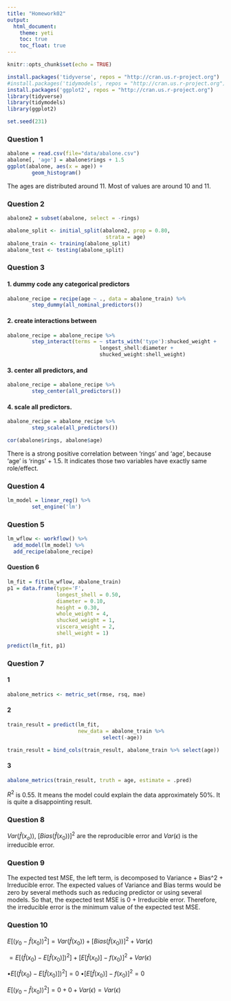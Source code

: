 ```yaml
---
title: "Homework02"
output: 
  html_document:
    theme: yeti
    toc: true
    toc_float: true
---
```


```r
knitr::opts_chunk$set(echo = TRUE)
```


```r
install.packages('tidyverse', repos = "http://cran.us.r-project.org")
#install.packages('tidymodels', repos = "http://cran.us.r-project.org")
install.packages('ggplot2', repos = "http://cran.us.r-project.org")
library(tidyverse)
library(tidymodels)
library(ggplot2)
```

```r
set.seed(231)
```

### Question 1
```r
abalone = read.csv(file="data/abalone.csv")
abalone[, 'age'] = abalone$rings + 1.5
ggplot(abalone, aes(x = age)) +
        geom_histogram()
```

The ages are distributed around 11. Most of values are around 10 and 11. 


### Question 2
```r
abalone2 = subset(abalone, select = -rings)

abalone_split <- initial_split(abalone2, prop = 0.80,
                                strata = age)
abalone_train <- training(abalone_split)
abalone_test <- testing(abalone_split)
```


### Question 3
#### 1. dummy code any categorical predictors
```r
abalone_recipe = recipe(age ~ ., data = abalone_train) %>%
        step_dummy(all_nominal_predictors())
```

#### 2. create interactions between
```r
abalone_recipe = abalone_recipe %>%
        step_interact(terms = ~ starts_with('type'):shucked_weight + 
                              longest_shell:diameter +
                              shucked_weight:shell_weight)
```

#### 3. center all predictors, and
```r
abalone_recipe = abalone_recipe %>%
        step_center(all_predictors())
```

#### 4. scale all predictors.
```r
abalone_recipe = abalone_recipe %>% 
        step_scale(all_predictors())
```

```r
cor(abalone$rings, abalone$age)
```
There is a strong positive correlation between 'rings' and 'age', because 'age' is 'rings' + 1.5. It indicates those two variables have exactly same role/effect. 


### Question 4
```r
lm_model = linear_reg() %>%
        set_engine('lm')
```


### Question 5
```r
lm_wflow <- workflow() %>% 
  add_model(lm_model) %>% 
  add_recipe(abalone_recipe)
```


#### Question 6
```r
lm_fit = fit(lm_wflow, abalone_train)
p1 = data.frame(type='F', 
                longest_shell = 0.50, 
                diameter = 0.10, 
                height = 0.30, 
                whole_weight = 4, 
                shucked_weight = 1, 
                viscera_weight = 2, 
                shell_weight = 1)

predict(lm_fit, p1)
```


### Question 7
#### 1
```r
abalone_metrics <- metric_set(rmse, rsq, mae)
```

#### 2
```r
train_result = predict(lm_fit, 
                       new_data = abalone_train %>% 
                               select(-age))

train_result = bind_cols(train_result, abalone_train %>% select(age))
```

#### 3
```r
abalone_metrics(train_result, truth = age, estimate = .pred)
```
$R^2$ is 0.55. It means the model could explain the data approximately 50%. It is quite a disappointing result. 


### Question 8
$Var(\hat{f}(x_o))$, $[Bias(\hat{f}(x_0))]^2$ are the reproducible error and $Var(\epsilon)$ is the irreducible error.

### Question 9
The expected test MSE, the left term, is decomposed to Variance + Bias^2 + Irreducible error. The expected values of Variance and Bias terms would be zero by several methods such as reducing predictor or using several models. So that, the expected test MSE is 0 + Irreducible error. Therefore, the irreducible error is the minimum value of the expected test MSE. 

### Question 10


$E[(y_0 - \hat{f}(x_0))^2] = Var(\hat{f}(x_0)) + [Bias(\hat{f}(x_0))]^2 + Var(\epsilon)$

$= E[(\hat{f}(x_0)-E[\hat{f}(x_0)])^2] + [E[\hat{f}(x_0)]-f(x_0)]^2 + Var(\epsilon)$


$\bullet E[(\hat{f}(x_0)-E[\hat{f}(x_0)])^2] = 0$
$\bullet [E[\hat{f}(x_0)]-f(x_0)]^2 = 0$


$E[(y_0 - \hat{f}(x_0))^2] = 0 + 0 + Var(\epsilon) = Var(\epsilon)$









